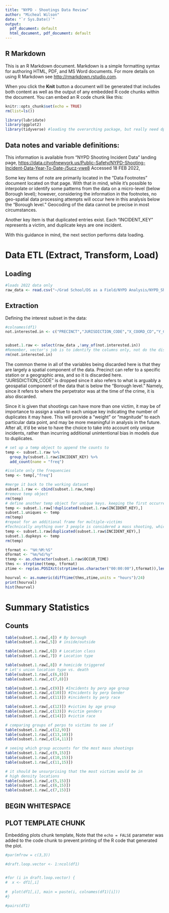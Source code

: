 ---
title: "NYPD - Shootings Data Review"
author: "Micheal Wilson"
date: "`r Sys.Date()`"
output:
  pdf_document: default
  html_document, pdf_document: default
---

## R Markdown

This is an R Markdown document. Markdown is a simple formatting syntax for authoring HTML, PDF, and MS Word documents. For more details on using R Markdown see <http://rmarkdown.rstudio.com>.

When you click the **Knit** button a document will be generated that includes both content as well as the output of any embedded R code chunks within the document. You can embed an R code chunk like this:

```{r setup, include=FALSE}
knitr::opts_chunk$set(echo = TRUE)
rm(list=ls())

library(lubridate)
library(ggplot2)
library(tidyverse) #loading the overarching package, but really need dplyr

```

## Data notes and variable definitions:

This information is available from "NYPD Shooting Incident Data" landing page, <https://data.cityofnewyork.us/Public-Safety/NYPD-Shooting-Incident-Data-Year-To-Date-/5ucz-vwe8> Accessed 18 FEB 2022,

Some key items of note are primarily located in the "Data Footnotes" document located on that page. With that in mind, while it's possible to interpolate or identify some patterns from the data on a micro-level (below Borough level); however, considering the information in the footnotes, no geo-spatial data processing attempts will occur here in this analysis below the "Borough level." Geocoding of the data cannot be precise in most circumstances.

Another key item is that duplicated entries exist. Each "INCIDENT_KEY" represents a victim, and duplicate keys are one incident.

With this guidance in mind, the next section performs data loading.

# Data ETL (Extract, Transform, Load)

## Loading

```{r 2022_Data_ETL1}

#loads 2022 data only
raw_data <- read.csv("~/Grad School/DS as a Field/NYPD Analysis/NYPD_Shooting_Incident_Data__Year_To_Date_.csv", na.strings="(null)", stringsAsFactors=TRUE)
```

## Extraction

Defining the interest subset in the data:

```{r 2022_Data_ETL2}

#colnames(df1)
not.interested.in <- c("PRECINCT","JURISDICTION_CODE","X_COORD_CD","Y_COORD_CD","Latitude","Longitude","New.Georeferenced.Column")


subset.1.raw <- select(raw_data ,!any_of(not.interested.in)) 
#Remember, vector's job is to identify the columns only, not do the discarding itself, and hence the somewhat grammatical double negative here. 
rm(not.interested.in)
```

The common theme in all of the variables being discarded here is that they are largely a spatial component of the data. Precinct can refer to a specific station or a geographic area, and so it is discarded here. "JURISDICTION_CODE" is dropped since it also refers to what is arguably a geospatial component of the data that is below the "Borough level." Namely, since it refers to where the perpetrator was at the time of the crime, it is also discarded.

Since it is given that shootings can have more than one victim, it may be of importance to assign a value to each unique key indicating the number of duplicates it may have. This will provide a "weight" or "magnitude" to each particular data point, and may be more meaningful in analysis in the future. After all, it'd be wise to have the choice to take into account only unique incidents, rather than incurring additional unintentional bias in models due to duplicates.

```{r data_dup_idandtransform}
# set up a temp object to append the counts to
temp <- subset.1.raw %>% 
  group_by(subset.1.raw$INCIDENT_KEY) %>%
  add_count(name = "freq")

#isolate only the frequencies
temp <- temp[,"freq"]

#merge it back to the working dataset
subset.1.raw <- cbind(subset.1.raw,temp)
#remove temp object
rm(temp)
# define another temp object for unique keys. keeping the first occurrence. 
temp <- subset.1.raw[!duplicated(subset.1.raw$INCIDENT_KEY),]
subset.1.uniques <- temp
rm(temp)
#repeat for an additional frame for multiple-victims
#Technically anything over 3 people is considered a mass shooting, which may warrant a further point later
temp <- subset.1.raw[duplicated(subset.1.raw$INCIDENT_KEY),]
subset.1.dupkeys <- temp
rm(temp)

```

```{r data_transform_hourdata}
tformat <- "%H:%M:%S" 
dformat <- "%m/%d/%y"
ttemp <- as.character(subset.1.raw$OCCUR_TIME)
thms <- strptime(ttemp, tformat)
ztime <- rep(as.POSIXct(strptime(as.character("00:00:00"),tformat)),length(subset.1.raw$OCCUR_TIME))

hourval <- as.numeric(difftime(thms,ztime,units = "hours")/24)
print(hourval)
hist(hourval)

```


# Summary Statistics
## Counts
```{r statsum_counts}
table(subset.1.raw[,4]) # By borough
table(subset.1.raw[,5]) # inside/outside

table(subset.1.raw[,6]) # Location class 
table(subset.1.raw[,7]) # Location type

table(subset.1.raw[,8]) # homicide triggered
# Let's union location type vs. death
table(subset.1.raw[,c(6,8)])
table(subset.1.raw[,c(7,8)])

table(subset.1.raw[,c(9)]) #Incidents by perp age group
table(subset.1.raw[,c(10)]) #Incidents by perp Gender
table(subset.1.raw[,c(11)]) #incidents by perp race

table(subset.1.raw[,c(12)]) #victims by age group
table(subset.1.raw[,c(13)]) #victim genders
table(subset.1.raw[,c(14)]) #victim race

# comparing groups of perps to victims to see if
table(subset.1.raw[,c(12,9)])
table(subset.1.raw[,c(13,10)])
table(subset.1.raw[,c(14,11)])

# seeing which group accounts for the most mass shootings
table(subset.1.raw[,c(9,15)])
table(subset.1.raw[,c(10,15)])
table(subset.1.raw[,c(11,15)])

# it should be unsurprising that the most victims would be in
# high density locations
table(subset.1.raw[,c(5,15)])
table(subset.1.raw[,c(6,15)])
table(subset.1.raw[,c(7,15)])
```

## BEGIN WHITESPACE

## PLOT TEMPLATE CHUNK

Embedding plots chunk template, Note that the `echo = FALSE` parameter was added to the code chunk to prevent printing of the R code that generated the plot.

```{r plot1, echo=FALSE}

#par(mfrow = c(3,3))

#draft.loop.vector <- 1:ncol(df1)


#for (i in draft.loop.vector) {
#  x <- df1[,i]
  
#  plot(df1[,i], main = paste(i, colnames(df1)[i]))
#}

#pairs(df1)
```
